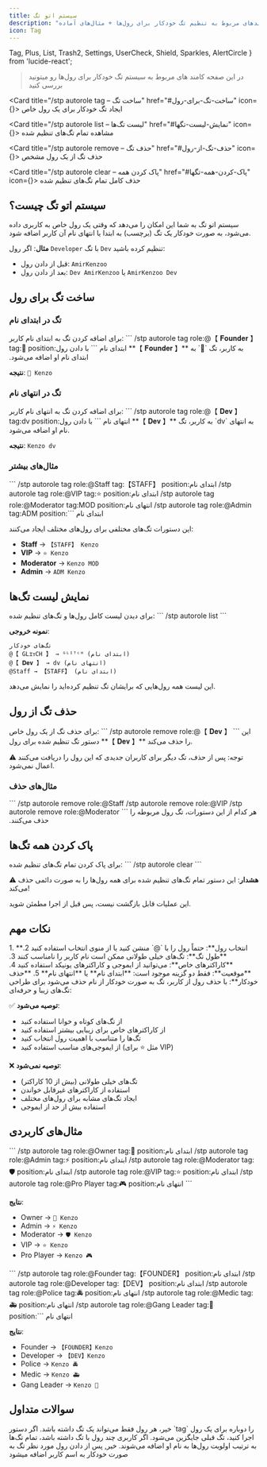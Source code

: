 ```yaml
---
title: سیستم اتو تگ
description: "دستورات و کامندهای مربوط به تنظیم تگ خودکار برای رول‌ها + مثال‌های آماده"
icon: Tag
---
```


  Tag, 
  Plus, 
  List, 
  Trash2,
  Settings,
  UserCheck,
  Shield,
  Sparkles,
  AlertCircle
} from 'lucide-react';

> در این صفحه کامند های مربوط به سیستم تگ خودکار برای رول‌ها رو میتونید بررسی کنید

<Cards>

  <Card title="/stp autorole tag – ساخت تگ" href="#ساخت-تگ-برای-رول" icon={<Plus className="w-5 h-5 text-blue-500" />}>
    ایجاد تگ خودکار برای یک رول خاص
    
  </Card>

  <Card title="/stp autorole list – لیست تگ‌ها" href="#نمایش-لیست-تگها" icon={<List className="w-5 h-5 text-green-500" />}>
    مشاهده تمام تگ‌های تنظیم شده
    
  </Card>

  <Card title="/stp autorole remove – حذف تگ" href="#حذف-تگ-از-رول" icon={<Trash2 className="w-5 h-5 text-orange-500" />}>
    حذف تگ از یک رول مشخص
    
  </Card>

  <Card title="/stp autorole clear – پاک کردن همه" href="#پاک-کردن-همه-تگها" icon={<AlertCircle className="w-5 h-5 text-red-500" />}>
    حذف کامل تمام تگ‌های تنظیم شده
    
  </Card>

</Cards>

## سیستم اتو تگ چیست؟

<Callout type="info" title="توضیحات سیستم">
سیستم اتو تگ به شما این امکان را می‌دهد که وقتی یک رول خاص به کاربری داده می‌شود، به صورت خودکار یک تگ (برچسب) به ابتدا یا انتهای نام آن کاربر اضافه شود.

**مثال**: اگر رول `Developer` با تگ `Dev` تنظیم کرده باشید:
- قبل از دادن رول: `AmirKenzoo`
- بعد از دادن رول: `Dev AmirKenzoo` یا `AmirKenzoo Dev`
</Callout>

## ساخت تگ برای رول

### تگ در ابتدای نام

<Callout type="info" title="افزودن تگ به ابتدای نام">
برای اضافه کردن تگ به ابتدای نام کاربر:
```
/stp autorole tag role:@【 𝐅𝐨𝐮𝐧𝐝𝐞𝐫 】 tag:👑 position:ابتدای نام
```
با دادن رول **【 𝐅𝐨𝐮𝐧𝐝𝐞𝐫 】** به کاربر، تگ `👑` به ابتدای نام او اضافه می‌شود.

**نتیجه**: `👑 Kenzo`
</Callout>

### تگ در انتهای نام

<Callout type="info" title="افزودن تگ به انتهای نام">
برای اضافه کردن تگ به انتهای نام کاربر:
```
/stp autorole tag role:@【 𝐃𝐞𝐯 】 tag:dv position:انتهای نام
```
با دادن رول **【 𝐃𝐞𝐯 】** به کاربر، تگ `dv` به انتهای نام او اضافه می‌شود.

**نتیجه**: `Kenzo dv`
</Callout>

### مثال‌های بیشتر

<Callout type="info" title="نمونه‌های مختلف تگ">
```
/stp autorole tag role:@Staff tag:【STAFF】 position:ابتدای نام
/stp autorole tag role:@VIP tag:⭐ position:ابتدای نام
/stp autorole tag role:@Moderator tag:MOD position:انتهای نام
/stp autorole tag role:@Admin tag:ADM position:ابتدای نام
```

این دستورات تگ‌های مختلفی برای رول‌های مختلف ایجاد می‌کنند:
- **Staff** → `【STAFF】 Kenzo `
- **VIP** → `⭐ Kenzo`
- **Moderator** → `Kenzo MOD`
- **Admin** → `ADM Kenzo`
</Callout>

## نمایش لیست تگ‌ها

<Callout type="info" title="مشاهده تمام تگ‌های ثبت شده">
برای دیدن لیست کامل رول‌ها و تگ‌های تنظیم شده:
```
/stp autorole list
```

**نمونه خروجی**:
```
تگ‌های خودکار
@【 GLɪᴛCH 】 → ᴳᴸᴵᵀᶜᴴ (ابتدای نام)
@【 𝐃𝐞𝐯 】 → dv (انتهای نام)
@Staff → 【STAFF】 (ابتدای نام)
```

این لیست همه رول‌هایی که برایشان تگ تنظیم کرده‌اید را نمایش می‌دهد.
</Callout>

## حذف تگ از رول

<Callout type="info" title="حذف تگ یک رول مشخص">
برای حذف تگ از یک رول خاص:
```
/stp autorole remove role:@【 𝐃𝐞𝐯 】
```
این دستور تگ تنظیم شده برای رول **【 𝐃𝐞𝐯 】** را حذف می‌کند.

⚠️ توجه: پس از حذف، تگ دیگر برای کاربران جدیدی که این رول را دریافت می‌کنند اعمال نمی‌شود.
</Callout>

### مثال‌های حذف

<Callout type="info" title="نمونه‌های حذف تگ">
```
/stp autorole remove role:@Staff
/stp autorole remove role:@VIP
/stp autorole remove role:@Moderator
```
هر کدام از این دستورات، تگ رول مربوطه را حذف می‌کنند.
</Callout>

## پاک کردن همه تگ‌ها

<Callout type="warn" title="حذف کامل تمام تگ‌ها">
برای پاک کردن تمام تگ‌های تنظیم شده:
```
/stp autorole clear
```

⚠️ **هشدار**: این دستور تمام تگ‌های تنظیم شده برای همه رول‌ها را به صورت دائمی حذف می‌کند!

این عملیات قابل بازگشت نیست، پس قبل از اجرا مطمئن شوید.
</Callout>

## نکات مهم

<Callout type="warn" title="نکات استفاده">
1. **انتخاب رول**: حتماً رول را با `@` منشن کنید یا از منوی انتخاب استفاده کنید
2. **طول تگ**: تگ‌های خیلی طولانی ممکن است نام کاربر را نامناسب کنند
3. **کاراکترهای خاص**: می‌توانید از ایموجی و کاراکترهای یونیکد استفاده کنید
4. **موقعیت**: فقط دو گزینه موجود است: **ابتدای نام** یا **انتهای نام**
5. **حذف خودکار**: با حذف رول از کاربر، تگ به صورت خودکار از نام حذف می‌شود
</Callout>

<Callout type="info" title="توصیه‌های طراحی تگ">
برای طراحی تگ‌های زیبا و حرفه‌ای:

✅ **توصیه می‌شود**:
- از تگ‌های کوتاه و خوانا استفاده کنید
- از کاراکترهای خاص برای زیبایی بیشتر استفاده کنید
- تگ‌ها را متناسب با اهمیت رول انتخاب کنید
- از ایموجی‌های مناسب استفاده کنید (مثل ⭐ برای VIP)

❌ **توصیه نمی‌شود**:
- تگ‌های خیلی طولانی (بیش از 10 کاراکتر)
- استفاده از کاراکترهای غیرقابل خواندن
- ایجاد تگ‌های مشابه برای رول‌های مختلف
- استفاده بیش از حد از ایموجی
</Callout>

## مثال‌های کاربردی

<Callout type="info" title="پکیج تگ برای یک سرور گیمینگ">
```
/stp autorole tag role:@Owner tag:👑 position:ابتدای نام
/stp autorole tag role:@Admin tag:⚡ position:ابتدای نام
/stp autorole tag role:@Moderator tag:🛡️ position:ابتدای نام
/stp autorole tag role:@VIP tag:⭐ position:ابتدای نام
/stp autorole tag role:@Pro Player tag:🎮 position:انتهای نام
```

**نتایج**:
- Owner → `👑 Kenzo`
- Admin → `⚡ Kenzo`
- Moderator → `🛡️ Kenzo`
- VIP → `⭐ Kenzo`
- Pro Player → `Kenzo 🎮`
</Callout>

<Callout type="info" title="پکیج تگ برای یک سرور RP">
```
/stp autorole tag role:@Founder tag:【FOUNDER】 position:ابتدای نام
/stp autorole tag role:@Developer tag:【DEV】 position:ابتدای نام
/stp autorole tag role:@Police tag:🚔 position:انتهای نام
/stp autorole tag role:@Medic tag:🚑 position:انتهای نام
/stp autorole tag role:@Gang Leader tag:👑 position:انتهای نام
```

**نتایج**:
- Founder → `【FOUNDER】Kenzo`
- Developer → `【DEV】Kenzo`
- Police → `Kenzo 🚔`
- Medic → `Kenzo 🚑`
- Gang Leader → `Kenzo 👑`
</Callout>

## سوالات متداول

<Callout type="info" title="آیا می‌توانم چند تگ برای یک رول تنظیم کنم؟">
خیر، هر رول فقط می‌تواند یک تگ داشته باشد. اگر دستور `tag` را دوباره برای یک رول اجرا کنید، تگ قبلی جایگزین می‌شود.
</Callout>

<Callout type="info" title="اگر کاربر چند رول با تگ داشته باشد چه می‌شود؟">
اگر کاربری چند رول با تگ داشته باشد، تمام تگ‌ها به ترتیب اولویت رول‌ها به نام او اضافه می‌شوند.
</Callout>

<Callout type="info" title="آیا تگ‌ها روی اعضای فعلی هم اعمال می‌شود؟">
خیر, پس از دادن رول مورد نظر تگ به صورت خودکار به اسم کاربر اضافه میشود
</Callout>

